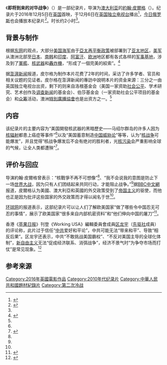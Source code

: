 {{电视节目信息框
| 名称       = 即将到来的对华战争
| original_name = {{lang|en|''The Coming War on China''}}
| 图片       = [[File:即将到来的对华战争.jpg|300px]]
| 图说       = 纪录片海报
| 类型       = [[紀錄片|紀錄片]]
| 导演       = [[約翰·皮爾格|約翰·皮爾格]]
| 語言       = [[英语|英语]]
| 每集长     = 2小时
| 年份       = 2016年
| 官方网站   = http://thecomingwarmovie.com/
}}

《'''即将到来的对华战争'''》（{{Lang-en|The Coming War on China}}）是一部纪录片，导演为[[澳大利亚|澳大利亚]]的[[約翰·皮爾格|約翰·皮爾格]]（{{Lang|en|John Pilger}}）。纪录片于2016年12月5日在[[英国|英国]]首映，于12月6日在[[英国独立电视台|英国独立电视台]]播出<ref name="观察者网">{{cite news|author1=周远方|title=澳大利亚记者拍纪录片《即将到来的对华战争》 揭露美国侵略性|url=http://www.guancha.cn/global-news/2016_12_06_383066.shtml|accessdate=2017-02-19|work=观察者网|date=2016-12-16|language=zh-cn|archive-date=2017-12-24|archive-url=https://web.archive.org/web/20171224205510/http://www.guancha.cn/global-news/2016_12_06_383066.shtml|dead-url=no}}</ref>，[[今日俄罗斯|今日俄罗斯]]也会播放本纪录片<ref name="澎湃">{{cite news|author1=薛雍乐|title=纪录片《即将到来的对华战争》导演：这部片对美军不利|url=http://www.thepaper.cn/newsDetail_forward_1581434|accessdate=2017-02-19|work=澎湃新闻|date=2016-12-17|language=zh-cn|archive-date=2017-02-20|archive-url=https://web.archive.org/web/20170220010920/http://www.thepaper.cn/newsDetail_forward_1581434|dead-url=no}}</ref>。时长约2小时<ref name="观察者网" />。

== 背景与制作 ==
根据[[东网|东网]]的观点，大部分[[美国海军|美国海军]]由于[[亞太再平衡政策|亞太再平衡政策]]被部署到了[[亚太地区|亚太地区]]，[[美军|美军]]从澳洲北部至[[日本|日本]]、[[南韩|南韩]]和[[印度|印度]]、[[阿富汗|阿富汗]]、[[欧洲|欧洲]]地区都有各式各样的[[军事基地|军事基地]]，涉及到了[[軍艦|軍艦]]、[[核武器|核武器]]和[[轟炸機|轟炸機]]，“形成了一個完美的絞索”。<ref name="东网">{{cite news|title=川普上台在即　澳洲記者預言陸美大戰將至|url=http://tw.on.cc/cn/bkn/cnt/news/20161206/bkncn-20161206115537332-1206_05011_001.html|accessdate=2017-02-19|work=東網|language=zh-HK|archive-date=2017-02-19|archive-url=https://web.archive.org/web/20170219172345/http://tw.on.cc/cn/bkn/cnt/news/20161206/bkncn-20161206115537332-1206_05011_001.html|dead-url=no}}</ref>

据[[澎湃新闻|澎湃新闻]]报道，皮尔格为制作本片花费了2年的时间，采访了许多学者、官员和相关议题的见证者。皮尔格在澎湃新闻的專訪中說明本片的资金来源：三分之一由英国独立电视台出资，剩下的则来自洛根基金会（美国一家资助[[社会公平|社会公平]]、学术研究、艺术创作及[[调查新闻|调查新闻]]的基金会）、伯莎基金会（一家资助社会公平项目的基金会）和[[众筹|众筹]]活动，澳洲[[特別廣播協會|特別廣播協會]]也是出资方之一。<ref name="澎湃" />

== 内容 ==
该纪录片的主要内容为“美国開發核武器的黑暗歷史——马绍尔群岛的许多人因为[[核辐射|核辐射]]都患上癌症等事件”<ref name="澎湃" />以及“美国蓄意制造[[中国威胁论|中国威胁论]]”等等，认为“[[核战争|核战争]]可能爆发”，并且觉得“核战争爆发后不会有绝对的胜利者，光[[核污染|核污染]]会严重影响全球的气候，让全人类都遭殃”<ref name=":BBC">{{cite news|title=觀察：中美兩大國真的凖備開戰了嗎?|url=http://www.bbc.com/zhongwen/trad/world-38346037|accessdate=2017-02-19|work=BBC 中文网|date=2016-12-16|language=zh-tw|archive-date=2020-02-26|archive-url=https://web.archive.org/web/20200226190203/https://www.bbc.com/zhongwen/trad/world-38346037|dead-url=no}}</ref>。

== 评价与回应 ==
导演約翰·皮爾格曾表示：“核戰爭不再不可想像”<ref name="东网" />、“我不会说我的意图是防止下一场[[世界大戰|世界大战]]，因为只有人们团结起来共同行动，才能阻止战争。”<ref name="澎湃" />据[[BBC中文網|BBC中文網]]报道，皮爾格认为美國、澳大利亞和英國的外交政策受到了[[帝国主义|帝国主义]]的驱使，而他也正是因为批评这些国家的外交政策而才得以闻名于世<ref name=":BBC" />。

[[环球网|环球网]]的报道表示，这部纪录片可以让人们了解欧美国家“做了哪些令中国忍无可忍的事情”，展示了欧美国家“很多来自内部机密资料”和“他们伸向中国的屠刀”<ref name="环球网">{{cite news|title=纪录片流出，美国对华真实意图，竟被导演泄密了一大半？|url=http://world.huanqiu.com/weinxingonghao/2017-02/10142434.html|accessdate=2017-02-19|work=环球网|date=2017-02-16|language=zh-cn|archive-date=2017-02-20|archive-url=https://web.archive.org/web/20170220010934/http://world.huanqiu.com/weinxingonghao/2017-02/10142434.html|dead-url=no}}</ref>。

香港《[[苹果日报_(香港)|苹果日报]]》刊登《Working USA》編輯委員會成員[[区龙宇|区龙宇]]（[[先驱社|先驱社]]成員）的评论称，此片过于信任“[[中共|中共]]爱好和平论”，中共可能无法“带来和平”、导致“相反后果”。区龙宇还表示，中共“不敢挑战美国霸权”、“不反对美国主导的全球化体制”，[[新自由主义|新自由主义]]无法“促成经济联系、消弭战争”，经济不景气时“为争夺市场而打仗”是常见现象。<ref>{{cite news|title=中美鹰派误判形势机率大|url=http://hk.apple.nextmedia.com/news/art/20170206/19919205|accessdate=2017-02-19|author=區龍宇|work=香港苹果日报|date=2017-02-06|language=zh-HK|archive-date=2017-02-08|archive-url=https://web.archive.org/web/20170208214625/http://hk.apple.nextmedia.com/news/art/20170206/19919205|dead-url=no}}</ref>

{{Clearleft}}

== 参考来源 ==
{{reflist|2}}

[[Category:2016年英國電影作品|Category:2016年英國電影作品]]
[[Category:2010年代纪录片|Category:2010年代纪录片]]
[[Category:中華人民共和國題材紀錄片|Category:中華人民共和國題材紀錄片]]
[[Category:第二次冷战|Category:第二次冷战]]